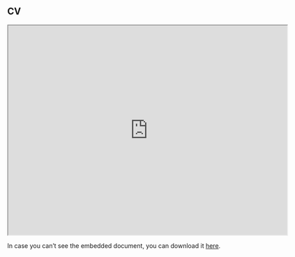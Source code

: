 ## CV 


<iframe src="https://drive.google.com/file/d/1J_HT9IDpLLzoV-oVesNa_Dw_1fFfxrKU/preview" width="640"
height="480" allow="autoplay"></iframe>

In case you can’t see the embedded document, you can download it [here](https://drive.google.com/file/d/1J_HT9IDpLLzoV-oVesNa_Dw_1fFfxrKU/view?usp=drive_link).
